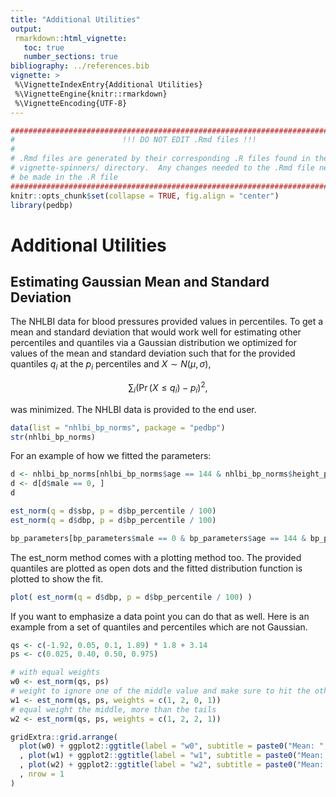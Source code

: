 ```yaml
---
title: "Additional Utilities"
output:
 rmarkdown::html_vignette:
   toc: true
   number_sections: true
bibliography: ../references.bib
vignette: >
 %\VignetteIndexEntry{Additional Utilities}
 %\VignetteEngine{knitr::rmarkdown}
 %\VignetteEncoding{UTF-8}
---
```



```r
################################################################################
#                        !!! DO NOT EDIT .Rmd files !!!                        #
#                                                                              #
# .Rmd files are generated by their corresponding .R files found in the        #
# vignette-spinners/ directory.  Any changes needed to the .Rmd file need to   #
# be made in the .R file                                                       #
################################################################################
knitr::opts_chunk$set(collapse = TRUE, fig.align = "center")
library(pedbp)
```


# Additional Utilities

## Estimating Gaussian Mean and Standard Deviation

The NHLBI data for blood pressures provided values in percentiles.  To get a
mean and standard deviation that would work well for estimating other
percentiles and quantiles via a Gaussian distribution we optimized for values
of the mean and standard deviation such that for the provided quantiles $q_i$
at the $p_i$ percentiles and $X \sim N\left(\mu, \sigma\right)$,

$$ \sum_{i} \left(\Pr(X \leq q_i) - p_i \right)^2, $$

was minimized.  The NHLBI data is provided to the end user.

```r
data(list = "nhlbi_bp_norms", package = "pedbp")
str(nhlbi_bp_norms)
```


For an example of how we fitted the parameters:

```r
d <- nhlbi_bp_norms[nhlbi_bp_norms$age == 144 & nhlbi_bp_norms$height_percentile == 50, ]
d <- d[d$male == 0, ]
d

est_norm(q = d$sbp, p = d$bp_percentile / 100)
est_norm(q = d$dbp, p = d$bp_percentile / 100)

bp_parameters[bp_parameters$male == 0 & bp_parameters$age == 144 & bp_parameters$height_percentile == 50, ]
```


The est_norm method comes with a plotting method too.  The provided quantiles
are plotted as open dots and the fitted distribution function is plotted to
show the fit.

```r
plot( est_norm(q = d$dbp, p = d$bp_percentile / 100) )
```


If you want to emphasize a data point you can do that as well.  Here is an
example from a set of quantiles and percentiles which are not Gaussian.


```r
qs <- c(-1.92, 0.05, 0.1, 1.89) * 1.8 + 3.14
ps <- c(0.025, 0.40, 0.50, 0.975)

# with equal weights
w0 <- est_norm(qs, ps)
# weight to ignore one of the middle value and make sure to hit the other
w1 <- est_norm(qs, ps, weights = c(1, 2, 0, 1))
# equal weight the middle, more than the tails
w2 <- est_norm(qs, ps, weights = c(1, 2, 2, 1))
```




```r
gridExtra::grid.arrange(
  plot(w0) + ggplot2::ggtitle(label = "w0", subtitle = paste0("Mean: ", round(w0$par[1], 2), " SD: ", round(w0$par[2], 3)))
  , plot(w1) + ggplot2::ggtitle(label = "w1", subtitle = paste0("Mean: ", round(w1$par[1], 2), " SD: ", round(w1$par[2], 3)))
  , plot(w2) + ggplot2::ggtitle(label = "w2", subtitle = paste0("Mean: ", round(w2$par[1], 2), " SD: ", round(w2$par[2], 3)))
  , nrow = 1
)
```

